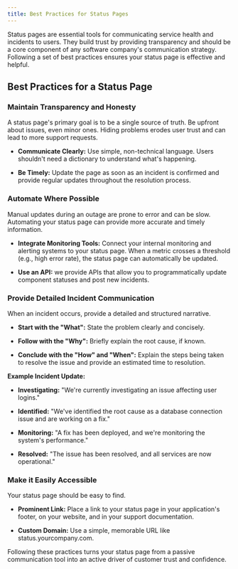 ```yaml
---
title: Best Practices for Status Pages
---
```



Status pages are essential tools for communicating service health and incidents to users. They build trust by providing transparency and should be a core component of any software company's communication strategy. Following a set of best practices ensures your status page is effective and helpful.

## Best Practices for a Status Page

###  Maintain Transparency and Honesty

A status page's primary goal is to be a single source of truth. Be upfront about issues, even minor ones. Hiding problems erodes user trust and can lead to more support requests.

- **Communicate Clearly:** Use simple, non-technical language. Users shouldn't need a dictionary to understand what's happening.

- **Be Timely:** Update the page as soon as an incident is confirmed and provide regular updates throughout the resolution process.

### Automate Where Possible

Manual updates during an outage are prone to error and can be slow. Automating your status page can provide more accurate and timely information.

- **Integrate Monitoring Tools:** Connect your internal monitoring and alerting systems to your status page. When a metric crosses a threshold (e.g., high error rate), the status page can automatically be updated.

- **Use an API:** we provide APIs that allow you to programmatically update component statuses and post new incidents.


### Provide Detailed Incident Communication

When an incident occurs, provide a detailed and structured narrative.

- **Start with the "What":** State the problem clearly and concisely.

- **Follow with the "Why":** Briefly explain the root cause, if known.

- **Conclude with the "How" and "When":** Explain the steps being taken to resolve the issue and provide an estimated time to resolution.

**Example Incident Update:**

- **Investigating:** "We're currently investigating an issue affecting user logins."

- **Identified:** "We've identified the root cause as a database connection issue and are working on a fix."

- **Monitoring:** "A fix has been deployed, and we're monitoring the system's performance."

- **Resolved:** "The issue has been resolved, and all services are now operational."


### Make it Easily Accessible

Your status page should be easy to find.

- **Prominent Link:** Place a link to your status page in your application's footer, on your website, and in your support documentation.

- **Custom Domain:** Use a simple, memorable URL like status.yourcompany.com.


Following these practices turns your status page from a passive communication tool into an active driver of customer trust and confidence.
